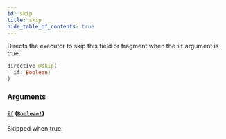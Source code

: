 ```yaml
---
id: skip
title: skip
hide_table_of_contents: true
---
```



Directs the executor to skip this field or fragment when the `if` argument is true.

```graphql
directive @skip(
  if: Boolean!
)
```


### Arguments

#### [`if`](#) ([`Boolean!`](/docs/directory-api-reference/schema/scalars/boolean))

Skipped when true.





